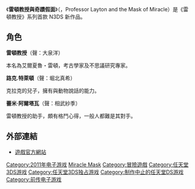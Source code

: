 {{Unreferenced|time=2021-12-21T10:32:44+00:00}}
{{Infobox animanga/Headerofja
|標題= 雷頓教授與奇蹟假面
|圖像= Professor Layton and the Mask of Miracle.jpg
|尺寸= 256px
|說明= 《雷頓教授與奇蹟假面》日版封面
|日文名稱= レイトン教授と奇跡の仮面
|英文名稱= Professor Layton and the Mask of Miracle
|假名= 
|羅馬字= 
|類型= 
}}
{{Infobox animanga/Game
|遊戲類型= 幻想、解謎
|使用平臺= [[任天堂3DS|任天堂3DS]]
|開發團隊= [[LEVEL-5|LEVEL-5]]
|代理商=LEVEL-5
|媒體= 3DS專用卡匣
|遊戲人數= 1人遊戲
|發售日= {{flagicon|Japan}}2011年2月26日
|售價= 5980日圓（含税）
|銷售數量= 35万4344套（截止2012年1月）
|對象年齡= {{flagicon|Japan}} CERO：A（全年齢）
|周邊界面= 
}}
{{Infobox animanga/Footerofja}}

《'''雷頓教授與奇蹟假面'''》（{{lang|ja|レイトン教授と奇跡の仮面}}，Professor Layton and the Mask of Miracle）是《雷頓教授》系列首款 N3DS 新作品。

== 角色 ==
'''雷頓教授'''（聲：大泉洋）

本名為艾爾夏魯・雷頓，考古學家及不思議研究專家。

'''路克.特萊頓'''（聲：堀北真希）

克拉克的兒子，擁有與動物說話的能力。

'''蕾米·阿爾塔瓦'''（聲：相武紗季）

雷頓教授的助手，頗有格鬥心得，一般人都難是其對手。

== 外部連結 ==
*{{Ja}}[http://www.layton.jp/kiseki/ 遊戲官方網站] {{Wayback|url=http://www.layton.jp/kiseki/ |date=20110524142155 }}

{{雷頓教授系列}}

{{DEFAULTSORT:Professor Layton and the Miracle Mask}}
[[Category:2011年电子游戏|Category:2011年电子游戏]]
[[Category:雷頓教授系列|Miracle Mask]]
[[Category:冒險遊戲|Category:冒險遊戲]]
[[Category:任天堂3DS游戏|Category:任天堂3DS游戏]]
[[Category:任天堂3DS独占游戏|Category:任天堂3DS独占游戏]]
[[Category:制作中止的任天堂DS游戏|Category:制作中止的任天堂DS游戏]]
[[Category:前传电子游戏|Category:前传电子游戏]]